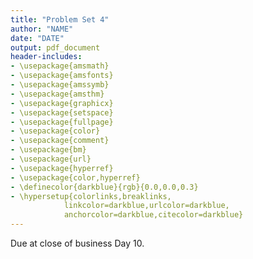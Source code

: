 ```yaml
---
title: "Problem Set 4" 
author: "NAME"
date: "DATE"
output: pdf_document
header-includes: 
- \usepackage{amsmath}
- \usepackage{amsfonts}
- \usepackage{amssymb}
- \usepackage{amsthm}
- \usepackage{graphicx}
- \usepackage{setspace}
- \usepackage{fullpage}
- \usepackage{color}
- \usepackage{comment}
- \usepackage{bm}
- \usepackage{url}
- \usepackage{hyperref}
- \usepackage{color,hyperref}
- \definecolor{darkblue}{rgb}{0.0,0.0,0.3}
- \hypersetup{colorlinks,breaklinks,
            linkcolor=darkblue,urlcolor=darkblue,
            anchorcolor=darkblue,citecolor=darkblue}
---
```

\maketitle 

Due at close of business Day 10. 

\begin{enumerate}
\item Integrals: Foundations
\begin{enumerate}

\item What is an integral (e.g. what does it do?)
\item Why would we use an integral?
\item Calculate the area under $x^3$ on $[1,4]$ using rectangles. 
\item (Follow up) Now, calculate the area a second time using smaller rectangles. 
\item (Follow up) How do these areas compare? How does your finding here relate to the definition of an integral (above)?
\end{enumerate}


\item Integration Practice: Calculate the definite integrals for the following
\begin{enumerate}
\item $\int_1^4 x^3 dx$
\item $\int_0^3 x dx$
\item $\int_1^4 (6x^3-2) dx$
\item $\int_4^6 x dx$
\item $\int_0^y (e^x-2x^2)dx$
\end{enumerate}


\item Iterated Integration Practice: Calculate the following
\begin{enumerate}
\item $\int_1^4  \int_0^2 (6x^3-2y)$ \textit{dx dy}
\item $\int_0^1 \int_1^x 3x-4$ \textit{dy dx}
\item $\int_0^1 \int_1^y 3x-4$ \textit{dx dy}
\end{enumerate}

\item Probability and Statistics 
  \begin{enumerate}
    \item Provide one example of an event or set of events that fulfill the following conditions and one that does not: 
      \begin{itemize}
        \item Independence
        \item Mutual Exclusivity 
        \item Collective Exhaustion
      \end{itemize}
    \item Provide an example of a discrete random variable. Create an example histogram of the distribution of this random variable with fake data. 
    \item Provide an example of a continuous random variable. 
  \end{enumerate}
\item Topics and Questions
    \begin{enumerate}
        \item List three things you struggled with on today's assignment. 
        \item What is your plan for improving the items listed above?
        \item What percent of the material was new to you today?
        \item What is one new concept you learned today?
        \item What question do you still have about the material?
    \end{enumerate}

\end{enumerate}
